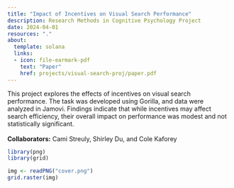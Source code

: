 ```yaml
---
title: "Impact of Incentives on Visual Search Performance"
description: Research Methods in Cognitive Psychology Project
date: 2024-04-01
resources: "."
about: 
  template: solana
  links: 
  - icon: file-earmark-pdf
    text: "Paper"
    href: projects/visual-search-proj/paper.pdf
---
```


This project explores the effects of incentives on visual search performance. The task was developed using Gorilla, and data were analyzed in Jamovi. Findings indicate that while incentives may affect search efficiency, their overall impact on performance was modest and not statistically significant.\
\
**Collaborators:** Cami Streuly, Shirley Du, and Cole Kaforey

```r
library(png)  
library(grid)

img <- readPNG("cover.png")
grid.raster(img)
```
